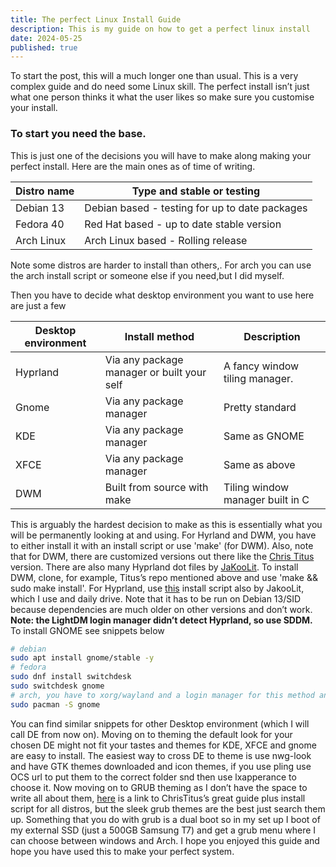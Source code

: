 ```yaml
---
title: The perfect Linux Install Guide
description: This is my guide on how to get a perfect linux install
date: 2024-05-25
published: true
---
```


To start the post, this will a much longer one than usual. This is a very complex guide and do need some Linux skill. The perfect install isn’t just what one person thinks it what the user likes so make sure you customise your install.

### **To start you need the base.**

This is just one of the decisions you will have to make along making your perfect install. Here are the main ones as of time of writing.

| Distro name | Type and stable or testing                     |
| ----------- | ---------------------------------------------- |
| Debian 13   | Debian based - testing for up to date packages |
| Fedora 40   | Red Hat based - up to date stable version      |
| Arch Linux  | Arch Linux based - Rolling release             |

Note some distros are harder to install than others,. For arch you can use the arch install script or someone else if you need,but I did myself.

Then you have to decide what desktop environment you want to use here are just a few

| Desktop environment | Install method                             | Description                      |
| ------------------- | ------------------------------------------ | -------------------------------- |
| Hyprland            | Via any package manager or built your self | A fancy window tiling manager.   |
| Gnome               | Via any package manager                    | Pretty standard                  |
| KDE                 | Via any package manager                    | Same as GNOME                    |
| XFCE                | Via any package manager                    | Same as above                    |
| DWM                 | Built from source with make                | Tiling window manager built in C |

This is arguably the hardest decision to make as this is essentially what you will be permanently looking at and using. For Hyrland and DWM, you have to either install it with an install script or use 'make' (for DWM). Also, note that for DWM, there are customized versions out there like the [Chris Titus](https://github.com/ChrisTitusTech/dwm-titus) version. There are also many Hyprland dot files by [JaKooLit](https://github.com/JaKooLit/Hyprland-Dots). To install DWM, clone, for example, Titus’s repo mentioned above and use 'make && sudo make install'. For Hyprland, use [this](https://github.com/JaKooLit/Debian-Hyprland) install script also by JakooLit, which I use and daily drive. Note that it has to be run on Debian 13/SID because dependencies are much older on other versions and don’t work. **Note: the LightDM login manager didn’t detect Hyprland, so use SDDM.** To install GNOME see snippets below

```bash
# debian
sudo apt install gnome/stable -y
# fedora
sudo dnf install switchdesk
sudo switchdesk gnome
# arch, you have to xorg/wayland and a login manager for this method and let's be real if you know arch you would know how to  install one
sudo pacman -S gnome
```

You can find similar snippets for other Desktop environment (which I will call DE from now on). Moving on to theming the default look for your chosen DE might not fit your tastes and themes for KDE, XFCE and gnome are easy to install. The easiest way to cross DE to theme is use nwg-look and have GTK themes downloaded and icon themes, if you use pling use OCS url to put them to the correct folder snd then use lxapperance to choose it. Now moving on to GRUB theming as I don’t have the space to write all about them, [here](https://christitus.com/bootloader-themes/) is a link to ChrisTitus’s great guide plus install script for all distros, but the sleek grub themes are the best just search them up. Something that you do with grub is a dual boot so in my set up I boot of my external SSD (just a 500GB Samsung T7) and get a grub menu where I can choose between windows and Arch. I hope you enjoyed this guide and hope you have used this to make your perfect system.